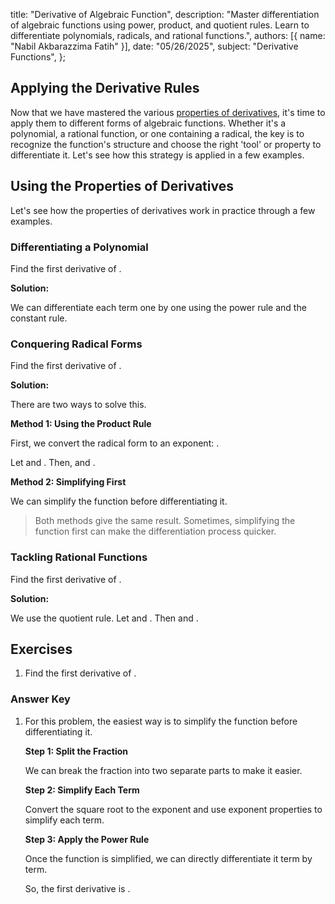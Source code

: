   title: "Derivative of Algebraic Function",
  description: "Master differentiation of algebraic functions using power, product, and quotient rules. Learn to differentiate polynomials, radicals, and rational functions.",
  authors: [{ name: "Nabil Akbarazzima Fatih" }],
  date: "05/26/2025",
  subject: "Derivative Functions",
};

## Applying the Derivative Rules

Now that we have mastered the various [properties of derivatives](/subject/high-school/12/mathematics/derivative-function/properties-of-derivative-function), it's time to apply them to different forms of algebraic functions. Whether it's a polynomial, a rational function, or one containing a radical, the key is to recognize the function's structure and choose the right 'tool' or property to differentiate it. Let's see how this strategy is applied in a few examples.

## Using the Properties of Derivatives

Let's see how the properties of derivatives work in practice through a few examples.

### Differentiating a Polynomial

Find the first derivative of <InlineMath math="y = 4x^2 + x + 2" />.

**Solution:**

We can differentiate each term one by one using the power rule and the constant rule.

<div className="flex flex-col gap-4">
  <BlockMath math="y' = (4 \cdot 2)x^{2-1} + (1 \cdot 1)x^{1-1} + 0" />
  <BlockMath math="y' = 8x^1 + 1x^0" />
  <BlockMath math="y' = 8x + 1 \quad (\text{since } x^0=1)" />
</div>

### Conquering Radical Forms

Find the first derivative of <InlineMath math="y = x\sqrt{x^3}" />.

**Solution:**

There are two ways to solve this.

**Method 1: Using the Product Rule**

First, we convert the radical form to an exponent: <InlineMath math="y = x \cdot x^{3/2}" />.

Let <InlineMath math="u(x) = x" /> and <InlineMath math="v(x) = x^{3/2}" />. Then, <InlineMath math="u'(x)=1" /> and <InlineMath math="v'(x) = \frac{3}{2}x^{1/2}" />.

<div className="flex flex-col gap-4">
  <BlockMath math="y' = u'(x)v(x) + u(x)v'(x)" />
  <BlockMath math="y' = (1)(x^{3/2}) + (x)(\frac{3}{2}x^{1/2})" />
  <BlockMath math="y' = x^{3/2} + \frac{3}{2}x^{3/2}" />
  <BlockMath math="y' = \frac{5}{2}x^{3/2}" />
</div>

**Method 2: Simplifying First**

We can simplify the function before differentiating it.

<div className="flex flex-col gap-4">
  <BlockMath math="y = x \cdot x^{3/2} = x^{1 + 3/2} = x^{5/2}" />
  <BlockMath math="y' = \frac{5}{2}x^{5/2 - 1} = \frac{5}{2}x^{3/2}" />
</div>

> Both methods give the same result. Sometimes, simplifying the function first can make the differentiation process quicker.

### Tackling Rational Functions

Find the first derivative of <InlineMath math="y = 2\left(\frac{x^2+2}{x}\right)" />.

**Solution:**

We use the quotient rule. Let <InlineMath math="u(x) = x^2+2" /> and <InlineMath math="v(x) = x" />. Then <InlineMath math="u'(x) = 2x" /> and <InlineMath math="v'(x) = 1" />.

<div className="flex flex-col gap-4">
  <BlockMath math="y' = 2 \cdot \left(\frac{u'(x)v(x) - u(x)v'(x)}{[v(x)]^2}\right)" />
  <BlockMath math="y' = 2 \cdot \left(\frac{(2x)(x) - (x^2+2)(1)}{x^2}\right)" />
  <BlockMath math="y' = 2 \cdot \left(\frac{2x^2 - x^2 - 2}{x^2}\right)" />
  <BlockMath math="y' = 2 \cdot \left(\frac{x^2 - 2}{x^2}\right)" />
  <BlockMath math="y' = 2 \cdot \left(\frac{x^2}{x^2} - \frac{2}{x^2}\right) = 2 \cdot \left(1 - \frac{2}{x^2}\right) = 2 - \frac{4}{x^2}" />
</div>

## Exercises

1.  Find the first derivative of <InlineMath math="y = \frac{\sqrt{x} + x^2}{2x}" />.

### Answer Key

1.  For this problem, the easiest way is to simplify the function before differentiating it.

    **Step 1: Split the Fraction**
    
    We can break the fraction into two separate parts to make it easier.
    
    <BlockMath math="y = \frac{\sqrt{x}}{2x} + \frac{x^2}{2x}" />

    **Step 2: Simplify Each Term**
    
    Convert the square root to the exponent <InlineMath math="x^{1/2}" /> and use exponent properties to simplify each term.
    
    <div className="flex flex-col gap-4">
      <BlockMath math="y = \frac{x^{1/2}}{2x^1} + \frac{x^2}{2x^1}" />
      <BlockMath math="y = \frac{1}{2}x^{1/2 - 1} + \frac{1}{2}x^{2-1}" />
      <BlockMath math="y = \frac{1}{2}x^{-1/2} + \frac{1}{2}x" />
    </div>

    **Step 3: Apply the Power Rule**
    
    Once the function is simplified, we can directly differentiate it term by term.
    
    <div className="flex flex-col gap-4">
      <BlockMath math="y' = \frac{1}{2}\left(-\frac{1}{2}x^{-1/2 - 1}\right) + \frac{1}{2}(1)" />
      <BlockMath math="y' = -\frac{1}{4}x^{-3/2} + \frac{1}{2}" />
    </div>
    
    So, the first derivative is <InlineMath math="\frac{1}{2} - \frac{1}{4}x^{-3/2}" />.